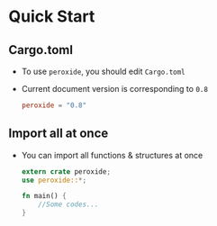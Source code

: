 # Quick Start {#quick}

## Cargo.toml

* To use `peroxide`, you should edit `Cargo.toml`
* Current document version is corresponding to `0.8`

    ```toml
    peroxide = "0.8"
    ```

## Import all at once

* You can import all functions & structures at once

    ```rust
    extern crate peroxide;
    use peroxide::*;

    fn main() {
        //Some codes...
    }
    ```